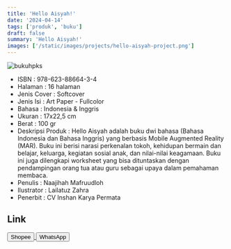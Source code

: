 ```yaml
---
title: 'Hello Aisyah!'
date: '2024-04-14'
tags: ['produk', 'buku']
draft: false
summary: 'Hello Aisyah!'
images: ['/static/images/projects/hello-aisyah-project.png']
---
```


![bukuhpks](/static/images/projects/hello-aisyah-project.png)

- ISBN : 978-623-88664-3-4
- Halaman : 16 halaman
- Jenis Cover : Softcover
- Jenis Isi : Art Paper - Fullcolor
- Bahasa : Indonesia & Inggris
- Ukuran : 17x22,5 cm
- Berat : 100 gr
- Deskripsi Produk : Hello Aisyah adalah buku dwi bahasa (Bahasa Indonesia dan Bahasa Inggris) yang berbasis Mobile Augmented Reality (MAR). Buku ini berisi narasi perkenalan tokoh, kehidupan bermain dan belajar, keluarga, kegiatan sosial anak, dan nilai-nilai keagamaan. Buku ini juga dilengkapi worksheet yang bisa dituntaskan dengan pendampingan orang tua atau guru sebagai upaya dalam pemahaman membaca.
- Penulis : Naajihah Mafruudloh
- Ilustrator : Lailatuz Zahra
- Penerbit : CV Inshan Karya Permata

## Link

<div>
<a
  href="https://shopee.co.id/Buku-Anak-TK-PAUD-Hello-Aisyah!-buku-bergambar-fullcolor-buku-cerita-bilingual-i.826142690.24072691694?sp_atk=03c34e85-8712-4dcb-a90c-d0ab444bfb98&xptdk=03c34e85-8712-4dcb-a90c-d0ab444bfb98"
  target="_blank"
>
  <button className="btn-shopee">Shopee</button>
</a>

  <a href="https://wa.me/6281567891021" target="_blank">
    <button className="btn-wa">WhatsApp</button>
  </a>
</div>
